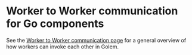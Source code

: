 
# Worker to Worker communication for Go components

See the [Worker to Worker communication page](/docs/concepts/worker-to-worker-communication) for a general overview of how workers can invoke each other in Golem.
